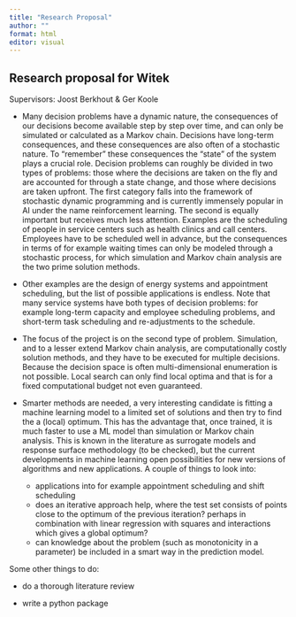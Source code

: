 ```yaml
---
title: "Research Proposal"
author: ""
format: html
editor: visual
---
```


## Research proposal for Witek

Supervisors: Joost Berkhout & Ger Koole

-   Many decision problems have a dynamic nature, the consequences of our decisions become available step by step over time, and can only be simulated or calculated as a Markov chain. Decisions have long-term consequences, and these consequences are also often of a stochastic nature. To "remember" these consequences the "state" of the system plays a crucial role. Decision problems can roughly be divided in two types of problems: those where the decisions are taken on the fly and are accounted for through a state change, and those where decisions are taken upfront. The first category falls into the framework of stochastic dynamic programming and is currently immensely popular in AI under the name reinforcement learning. The second is equally important but receives much less attention. Examples are the scheduling of people in service centers such as health clinics and call centers. Employees have to be scheduled well in advance, but the consequences in terms of for example waiting times can only be modeled through a stochastic process, for which simulation and Markov chain analysis are the two prime solution methods. 

-   Other examples are the design of energy systems and appointment scheduling, but the list of possible applications is endless. Note that many service systems have both types of decision problems: for example long-term capacity and employee scheduling problems, and short-term task scheduling and re-adjustments to the schedule.

-   The focus of the project is on the second type of problem. Simulation, and to a lesser extend Markov chain analysis, are computationally costly solution methods, and they have to be executed for multiple decisions. Because the decision space is often multi-dimensional enumeration is not possible. Local search can only find local optima and that is for a fixed computational budget not even guaranteed.

-   Smarter methods are needed, a very interesting candidate is fitting a machine learning model to a limited set of solutions and then try to find the a (local) optimum. This has the advantage that, once trained, it is much faster to use a ML model than simulation or Markov chain analysis. This is known in the literature as surrogate models and response surface methodology (to be checked), but the current developments in machine learning open possibilities for new versions of algorithms and new applications. A couple of things to look into:

    -   applications into for example appointment scheduling and shift scheduling
    -   does an iterative approach help, where the test set consists of points close to the optimum of the previous iteration? perhaps in combination with linear regression with squares and interactions which gives a global optimum?
    -   can knowledge about the problem (such as monotonicity in a parameter) be included in a smart way in the prediction model.

Some other things to do:

-   do a thorough literature review

-   write a python package
